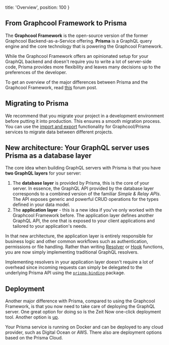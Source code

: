   title: 'Overview',
  position: 100
}


## From Graphcool Framework to Prisma

The **Graphcool Framework** is the open-source version of the former Graphcool Backend-as-a-Service offering. **Prisma** is a GraphQL query engine and the core technology that is powering the Graphcool Framework.

While the Graphcool Framework offers an opinionated setup for your GraphQL backend and doesn't require you to write a lot of server-side code, Prisma provides more flexibility and leaves many decisions up to the preferences of the developer.

To get an overview of the major differences between Prisma and the Graphcool Framework, read [this](https://www.graph.cool/forum/t/graphcool-framework-and-prisma/2237) forum post.

## Migrating to Prisma

We recommend that you migrate your project in a development environment before putting it into production. This ensures a smooth migration process. You can use the [import and export](jsw9) functionality for Graphcool/Prisma services to migrate data between different projects.

## New architecture: Your GraphQL server uses Prisma as a database layer

The core idea when building GraphQL servers with Prisma is that you have **two GraphQL layers** for your server:

1. The **database layer** is provided by Prisma, this is the core of your server. In essence, the GraphQL API provided by the database layer corresponds to a combined version of the familiar _Simple & Relay APIs_. The API exposes generic and powerful CRUD operations for the types defined in your data model.
2. The **application layer** - this is a new idea if you've only worked with the Graphcool Framework before. The application layer defines another GraphQL API, the one that is exposed to your client applications and tailored to your application's needs.

In that new architecture, the application layer is entirely responsible for business logic and other common workflows such as authentication, permissions or file handling. Rather than writing [Resolver](https://www.graph.cool/docs/reference/functions/resolvers-su6wu3yoo2) or [Hook](https://www.graph.cool/docs/reference/functions/hooks-pa6guruhaf) functions, you are now simply implementing traditional GraphQL resolvers.

Implementing resolvers in your application layer doesn't require a lot of overhead since incoming requests can simply be delegated to the underlying Prisma API using the [`prisma-binding`](https://github.com/prisma/prisma-binding) package.

## Deployment

Another major difference with Prisma, compared to using the Graphcool Framework, is that you now need to take care of deploying the GraphQL server. One great option for doing so is the Zeit Now one-click deployment tool. Another option is [up](https://up.docs.apex.sh).

Your Prisma service is running on Docker and can be deployed to any cloud provider, such as Digital Ocean or AWS. There also are deployment options based on the Prisma Cloud.
